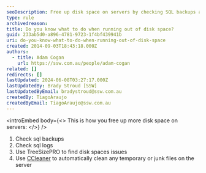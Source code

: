 ```yaml
---
seoDescription: Free up disk space on servers by checking SQL backups and logs, using TreeSizePRO to identify issues, and automatically cleaning temporary files with CCleaner.
type: rule
archivedreason:
title: Do you know what to do when running out of disk space?
guid: 233ab5d0-a896-4781-9723-1f4bf439941b
uri: do-you-know-what-to-do-when-running-out-of-disk-space
created: 2014-09-03T18:43:18.000Z
authors:
  - title: Adam Cogan
    url: https://ssw.com.au/people/adam-cogan
related: []
redirects: []
lastUpdated: 2024-06-08T03:27:17.000Z
lastUpdatedBy: Brady Stroud [SSW]
lastUpdatedByEmail: bradystroud@ssw.com.au
createdBy: TiagoAraujo
createdByEmail: TiagoAraujo@ssw.com.au
---
```


<introEmbed
  body={<>
This is how you free up more disk space on servers:
  </>}
/>
1. Check sql backups
2. Check sql logs
3. Use TreeSizePRO to find disk spaces issues
4. Use [CCleaner](http://www.piriform.com/ccleaner) to automatically clean any temporary or junk files on the server
